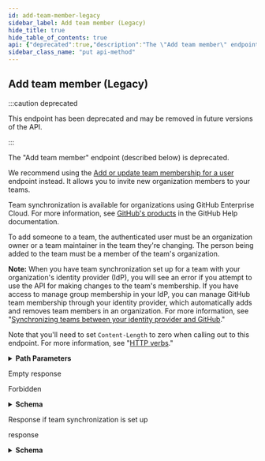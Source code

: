 ```yaml
---
id: add-team-member-legacy
sidebar_label: Add team member (Legacy)
hide_title: true
hide_table_of_contents: true
api: {"deprecated":true,"description":"The \"Add team member\" endpoint (described below) is deprecated.\n\nWe recommend using the [Add or update team membership for a user](https://docs.github.com/rest/reference/teams#add-or-update-team-membership-for-a-user) endpoint instead. It allows you to invite new organization members to your teams.\n\nTeam synchronization is available for organizations using GitHub Enterprise Cloud. For more information, see [GitHub's products](https://help.github.com/github/getting-started-with-github/githubs-products) in the GitHub Help documentation.\n\nTo add someone to a team, the authenticated user must be an organization owner or a team maintainer in the team they're changing. The person being added to the team must be a member of the team's organization.\n\n**Note:** When you have team synchronization set up for a team with your organization's identity provider (IdP), you will see an error if you attempt to use the API for making changes to the team's membership. If you have access to manage group membership in your IdP, you can manage GitHub team membership through your identity provider, which automatically adds and removes team members in an organization. For more information, see \"[Synchronizing teams between your identity provider and GitHub](https://help.github.com/articles/synchronizing-teams-between-your-identity-provider-and-github/).\"\n\nNote that you'll need to set `Content-Length` to zero when calling out to this endpoint. For more information, see \"[HTTP verbs](https://docs.github.com/rest/overview/resources-in-the-rest-api#http-verbs).\"","externalDocs":{"description":"API method documentation","url":"https://docs.github.com/rest/reference/teams#add-team-member-legacy"},"operationId":"teams/add-member-legacy","parameters":[{"in":"path","name":"team_id","required":true,"schema":{"type":"integer"}},{"in":"path","name":"username","required":true,"schema":{"type":"string"}}],"responses":{"204":{"description":"Empty response"},"403":{"content":{"application/json":{"schema":{"description":"Basic Error","properties":{"documentation_url":{"type":"string"},"message":{"type":"string"}},"title":"Basic Error","type":"object"}}},"description":"Forbidden"},"404":{"description":"Response if team synchronization is set up"},"422":{"content":{"application/json":{"examples":{"response-if-you-attempt-to-add-a-user-to-a-team-when-they-are-not-a-member-of-at-least-one-other-team-in-the-same-organization":{"summary":"Response if you attempt to add a user to a team when they are not a member of at least one other team in the same organization","value":{"errors":[{"code":"unaffiliated","field":"user","resource":"TeamMember"}],"message":"User isn't a member of this organization. Please invite them first."}},"response-if-you-attempt-to-add-an-organization-to-a-team":{"summary":"Response if you attempt to add an organization to a team","value":{"errors":[{"code":"org","field":"user","resource":"TeamMember"}],"message":"Cannot add an organization as a member."}}},"schema":{"properties":{"documentation_url":{"example":"\"https://docs.github.com/rest\"","type":"string"},"errors":{"items":{"properties":{"code":{"type":"string"},"field":{"type":"string"},"resource":{"type":"string"}},"type":"object"},"type":"array"},"message":{"type":"string"}},"type":"object"}}},"description":"response"}},"tags":["teams"],"x-github":{"category":"teams","deprecationDate":"2020-01-21T00:00:00.000Z","enabledForGitHubApps":true,"githubCloudOnly":false,"previews":[],"removalDate":"2021-02-01T00:00:00.000Z","subcategory":"members"},"method":"put","path":"/teams/{team_id}/members/{username}","servers":[{"url":"https://api.github.com"}],"info":{"contact":{"name":"Support","url":"https://support.github.com/contact"},"description":"GitHub's v3 REST API.","license":{"name":"MIT","url":"https://spdx.org/licenses/MIT"},"termsOfService":"https://docs.github.com/articles/github-terms-of-service","title":"GitHub v3 REST API","version":"1.1.4","x-apisguru-categories":["collaboration","developer_tools"],"x-logo":{"url":"https://twitter.com/github/profile_image?size=original"},"x-origin":[{"format":"openapi","url":"https://raw.githubusercontent.com/github/rest-api-description/main/descriptions/api.github.com/api.github.com.json","version":"3.0"}],"x-providerName":"github.com"},"postman":{"name":"Add team member (Legacy)","description":{"content":"The \"Add team member\" endpoint (described below) is deprecated.\n\nWe recommend using the [Add or update team membership for a user](https://docs.github.com/rest/reference/teams#add-or-update-team-membership-for-a-user) endpoint instead. It allows you to invite new organization members to your teams.\n\nTeam synchronization is available for organizations using GitHub Enterprise Cloud. For more information, see [GitHub's products](https://help.github.com/github/getting-started-with-github/githubs-products) in the GitHub Help documentation.\n\nTo add someone to a team, the authenticated user must be an organization owner or a team maintainer in the team they're changing. The person being added to the team must be a member of the team's organization.\n\n**Note:** When you have team synchronization set up for a team with your organization's identity provider (IdP), you will see an error if you attempt to use the API for making changes to the team's membership. If you have access to manage group membership in your IdP, you can manage GitHub team membership through your identity provider, which automatically adds and removes team members in an organization. For more information, see \"[Synchronizing teams between your identity provider and GitHub](https://help.github.com/articles/synchronizing-teams-between-your-identity-provider-and-github/).\"\n\nNote that you'll need to set `Content-Length` to zero when calling out to this endpoint. For more information, see \"[HTTP verbs](https://docs.github.com/rest/overview/resources-in-the-rest-api#http-verbs).\"","type":"text/plain"},"url":{"path":["teams",":team_id","members",":username"],"host":["{{baseUrl}}"],"query":[],"variable":[{"disabled":false,"description":{"content":"(Required) ","type":"text/plain"},"type":"any","value":"","key":"team_id"},{"disabled":false,"description":{"content":"(Required) ","type":"text/plain"},"type":"any","value":"","key":"username"}]},"header":[{"key":"Accept","value":"application/json"}],"method":"PUT"}}
sidebar_class_name: "put api-method"
---
```



## Add team member (Legacy)

:::caution deprecated

This endpoint has been deprecated and may be removed in future versions of the API.

:::

The &quot;Add team member&quot; endpoint (described below) is deprecated.

We recommend using the [Add or update team membership for a user](https://docs.github.com/rest/reference/teams#add-or-update-team-membership-for-a-user) endpoint instead. It allows you to invite new organization members to your teams.

Team synchronization is available for organizations using GitHub Enterprise Cloud. For more information, see [GitHub&#39;s products](https://help.github.com/github/getting-started-with-github/githubs-products) in the GitHub Help documentation.

To add someone to a team, the authenticated user must be an organization owner or a team maintainer in the team they&#39;re changing. The person being added to the team must be a member of the team&#39;s organization.

**Note:** When you have team synchronization set up for a team with your organization&#39;s identity provider (IdP), you will see an error if you attempt to use the API for making changes to the team&#39;s membership. If you have access to manage group membership in your IdP, you can manage GitHub team membership through your identity provider, which automatically adds and removes team members in an organization. For more information, see &quot;[Synchronizing teams between your identity provider and GitHub](https://help.github.com/articles/synchronizing-teams-between-your-identity-provider-and-github/).&quot;

Note that you&#39;ll need to set `Content-Length` to zero when calling out to this endpoint. For more information, see &quot;[HTTP verbs](https://docs.github.com/rest/overview/resources-in-the-rest-api#http-verbs).&quot;

<details style={{"marginBottom":"1rem"}}><summary style={{}}><strong>Path Parameters</strong></summary><div><ul><ParamsItem className={"paramsItem"} param={{"in":"path","name":"team_id","required":true,"schema":{"type":"integer"}}}></ParamsItem><ParamsItem className={"paramsItem"} param={{"in":"path","name":"username","required":true,"schema":{"type":"string"}}}></ParamsItem></ul></div></details><div><ApiTabs><TabItem label={"204"} value={"204"}><div>

Empty response

</div><div></div></TabItem><TabItem label={"403"} value={"403"}><div>

Forbidden

</div><div><details style={{}}><summary style={{"textAlign":"left"}}><strong>Schema</strong></summary><div style={{"textAlign":"left","marginLeft":"1rem"}}></div><ul style={{"marginLeft":"1rem"}}><SchemaItem collapsible={false} name={"documentation_url"} required={false} schemaDescription={undefined} schemaName={"string"} qualifierMessage={undefined}></SchemaItem><SchemaItem collapsible={false} name={"message"} required={false} schemaDescription={undefined} schemaName={"string"} qualifierMessage={undefined}></SchemaItem></ul></details></div></TabItem><TabItem label={"404"} value={"404"}><div>

Response if team synchronization is set up

</div><div></div></TabItem><TabItem label={"422"} value={"422"}><div>

response

</div><div><details style={{}}><summary style={{"textAlign":"left"}}><strong>Schema</strong></summary><div style={{"textAlign":"left","marginLeft":"1rem"}}></div><ul style={{"marginLeft":"1rem"}}><SchemaItem collapsible={false} name={"documentation_url"} required={false} schemaDescription={undefined} schemaName={"string"} qualifierMessage={undefined}></SchemaItem><SchemaItem collapsible={true} className={"schemaItem"}><details style={{}}><summary style={{}}><strong>errors</strong><span style={{"opacity":"0.6"}}> object[]</span></summary><div style={{"marginLeft":"1rem"}}><ul><SchemaItem collapsible={false} name={"code"} required={false} schemaDescription={undefined} schemaName={"string"} qualifierMessage={undefined}></SchemaItem><SchemaItem collapsible={false} name={"field"} required={false} schemaDescription={undefined} schemaName={"string"} qualifierMessage={undefined}></SchemaItem><SchemaItem collapsible={false} name={"resource"} required={false} schemaDescription={undefined} schemaName={"string"} qualifierMessage={undefined}></SchemaItem></ul></div></details></SchemaItem><SchemaItem collapsible={false} name={"message"} required={false} schemaDescription={undefined} schemaName={"string"} qualifierMessage={undefined}></SchemaItem></ul></details></div></TabItem></ApiTabs></div>
      
